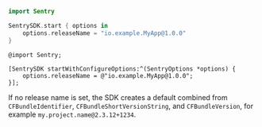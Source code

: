 ```swift {tabTitle:Swift}
import Sentry

SentrySDK.start { options in
    options.releaseName = "io.example.MyApp@1.0.0"
}
```

```objc {tabTitle:Objective-C}
@import Sentry;

[SentrySDK startWithConfigureOptions:^(SentryOptions *options) {
    options.releaseName = @"io.example.MyApp@1.0.0";
}];
```

If no release name is set, the SDK creates a default combined from `CFBundleIdentifier`, `CFBundleShortVersionString`, and `CFBundleVersion`, for example `my.project.name@2.3.12+1234`.
